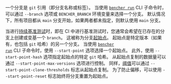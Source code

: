 一个分支是 `git` 引用（即分支名称或标签）。
当使用 <code><a href="/zh/docs/explanation/bencher-run/">bencher run</a></code> CLI 子命令时，可以通过 `--branch` 选项或 `BENCHER_BRANCH` 环境变量来选择一个分支。
默认情况下，所有项目都从 `main` 分支开始，如果两者都未指定，则默认使用 `main` 分支。

当进行[持续基准测试][continuous benchmarking]时，即在 CI 中进行基准测试时，您通常会希望在已存在的分支上创建或变基一个 `branch`。
这被称为分支[起始点][start point]。
起始点是特定版本（如果有，也包括 `git` 哈希）的另一个分支。
当使用 <code><a href="/zh/docs/explanation/bencher-run/">bencher run</a></code> CLI 子命令时，使用 `--start-point` 选项选择一个起始点。
此外，使用 `--start-point-hash` 选项指定起始点的特定 `git` 哈希。
从起始点复制的数据量可以通过 `--start-point-max-versions` 选项进行控制。
同样，[阈值][thresholds]可以通过 `--start-point-clone-thresholds` 标志从起始点复制。
为了防止偏移，可以使用 `--start-point-reset` 标志始终将分支重置为起始点。

[continuous benchmarking]: /zh/docs/explanation/continuous-benchmarking/
[start point]: /zh/docs/explanation/benchmarking/#start-point
[thresholds]: /zh/docs/explanation/thresholds/